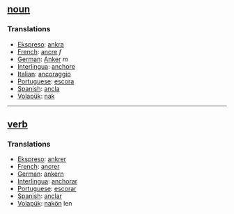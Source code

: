 == [[noun]] == 
=== Translations ===
*[[Ekspreso]]: [[ankra]] 
*[[French]]: [[ancre]] ''f''
*[[German]]: [[Anker]] ''m''
*[[Interlingua]]: [[anchore]] 
*[[Italian]]: [[ancoraggio]] 
*[[Portuguese]]: [[escora]] 
*[[Spanish]]: [[ancla]] 
*[[Volapük]]: [[nak]]

----

== [[verb]] ==
=== Translations ===
*[[Ekspreso]]: [[ankrer]] 
*[[French]]: [[ancrer]]
*[[German]]: [[ankern]]
*[[Interlingua]]: [[anchorar]] 
*[[Portuguese]]: [[escorar]] 
*[[Spanish]]: [[anclar]] 
*[[Volapük]]: [[nakön]] len